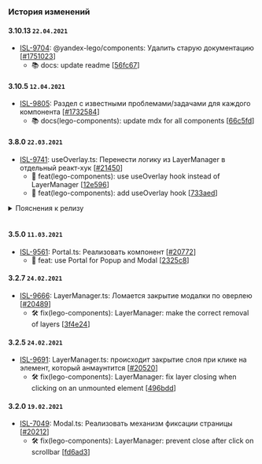 ### История изменений

#### 3.10.13 `22.04.2021`
- [ISL-9704](https://st.yandex-team.ru/ISL-9704): @yandex-lego/components: Удалить старую документацию [[#1751023](https://a.yandex-team.ru/review/1751023)]
  - 📚 docs: update readme [[56fc67](https://github.yandex-team.ru/search-interfaces/frontend/commit/56fc67984ff681c3ade222be6c306d95b556dc46)]


#### 3.10.5 `12.04.2021`
- [ISL-9805](https://st.yandex-team.ru/ISL-9805): Раздел с известными проблемами/задачами для каждого компонента [[#1732584](https://a.yandex-team.ru/review/1732584)]
  - 📚 docs(lego-components): update mdx for all components [[66c5fd](https://github.yandex-team.ru/search-interfaces/frontend/commit/66c5fd12bba1e1a3ec46d6f8e6717844ba17b40e)]


#### 3.8.0 `22.03.2021`
- [ISL-9741](https://st.yandex-team.ru/ISL-9741): useOverlay.ts: Перенести логику из LayerManager в отдельный реакт-хук [[#21450](https://github.yandex-team.ru/search-interfaces/frontend/pull/21450)]
  - 🚀 feat(lego-components): use useOverlay hook instead of LayerManager [[12e596](https://github.yandex-team.ru/search-interfaces/frontend/commit/12e5967f6ebe25d6fecd078d3ef62fadbeb4f553)]
  - 🚀 feat(lego-components): add useOverlay hook [[733aed](https://github.yandex-team.ru/search-interfaces/frontend/commit/733aed37713b6e6d9ca23708819e9e910d1e9c2e)]

<details>
    <summary>Пояснения к релизу</summary>

### LayerManager

Компонент `LayerManager` помечен как устаревший и будет удален в следующем мажорном релизе. Вместо него теперь следует использовать React-хук `useOverlay`.

### useOverlay

Добавлен новый React-хук `useOverlay`, который содержит в себе логику, которая была в компоненте `LayerManager`. Благодаря этому в дереве компонентов `React` теперь не содержится лишняя информация в виде компонента `LayerManager`, а использование данного функционала стало проще.

**Пример использования**

```tsx
import React, { useRef, useState, useMemo } from 'react';
import { useOverlay, OnClose } from '@yandex-lego/components/useOverlay';

export interface ModalProps {
  visible?: boolean;
  onClose?: OnClose;
}

const Modal: FC<ModalProps> = (props) => {
  const { visible, onClose, children } = props;
  const hostRef = useRef(null);

  useOverlay({ visible, onClose, essentialRefs: [hostRef] });

  return <div ref={hostRef}>{children}</div>;
}
```

Также были добавлены некоторые оптимизации подписок на DOM-события. Раньше каждый экземпляр подписывался на глобальные события документа.
Теперь подписка происходит в момент, когда в стек добавляется первый слой, а отписка - когда удаляется последний слой из стека.

</details>
<br />

#### 3.5.0 `11.03.2021`
- [ISL-9561](https://st.yandex-team.ru/ISL-9561): Portal.ts: Реализовать компонент [[#20772](https://github.yandex-team.ru/search-interfaces/frontend/pull/20772)]
  - 🚀 feat: use Portal for Popup and Modal [[2325c8](https://github.yandex-team.ru/search-interfaces/frontend/commit/2325c81f847c8b65e29ddc1dbe8dd5218e09b548)]


#### 3.2.7 `24.02.2021`
- [ISL-9666](https://st.yandex-team.ru/ISL-9666): LayerManager.ts: Ломается закрытие модалки по оверлею [[#20489](https://github.yandex-team.ru/search-interfaces/frontend/pull/20489)]
  - 🛠 fix(lego-components): LayerManager: make the correct removal of layers [[3f4e24](https://github.yandex-team.ru/search-interfaces/frontend/commit/3f4e243ec40a12392e8c61f0e278b42e5c4d0c3b)]


#### 3.2.5 `24.02.2021`
- [ISL-9691](https://st.yandex-team.ru/ISL-9691): LayerManager.ts: происходит закрытие слоя при клике на элемент, который анмаунтится [[#20520](https://github.yandex-team.ru/search-interfaces/frontend/pull/20520)]
  - 🛠 fix(lego-components): LayerManager: fix layer closing when clicking on an unmounted element [[496bdd](https://github.yandex-team.ru/search-interfaces/frontend/commit/496bdd52c08a7f8392e68563597eac836908868a)]


#### 3.2.0 `19.02.2021`
- [ISL-7049](https://st.yandex-team.ru/ISL-7049): Modal.ts: Реализовать механизм фиксации страницы [[#20212](https://github.yandex-team.ru/search-interfaces/frontend/pull/20212)]
  - 🛠 fix(lego-components): LayerManager: prevent close after click on scrollbar [[fd6ad3](https://github.yandex-team.ru/search-interfaces/frontend/commit/fd6ad35e33b6878f03d525f437952bda779e3b35)]
